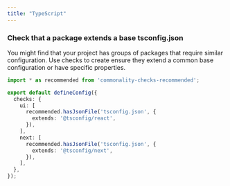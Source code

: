 ```yaml
---
title: "TypeScript"
---
```


### Check that a package extends a base tsconfig.json

You might find that your project has groups of packages that require similar configuration.
Use checks to create ensure they extend a common base configuration or have specific properties.

```ts commonality.config.ts
import * as recommended from 'commonality-checks-recommended';

export default defineConfig({
  checks: {
    ui: [
      recommended.hasJsonFile('tsconfig.json', {
        extends: '@tsconfig/react',
      }),
    ],
    next: [
      recommended.hasJsonFile('tsconfig.json', {
        extends: '@tsconfig/next',
      }),
    ],
  },
});
```
